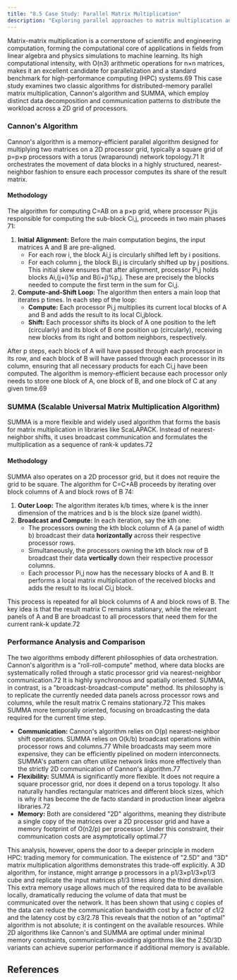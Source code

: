 ```yaml
---
title: "8.5 Case Study: Parallel Matrix Multiplication"
description: "Exploring parallel approaches to matrix multiplication and their scalability properties."
---
```


Matrix-matrix multiplication is a cornerstone of scientific and engineering computation, forming the computational core of applications in fields from linear algebra and physics simulations to machine learning. Its high computational intensity, with O(n3) arithmetic operations for n×n matrices, makes it an excellent candidate for parallelization and a standard benchmark for high-performance computing (HPC) systems.69 This case study examines two classic algorithms for distributed-memory parallel matrix multiplication, Cannon's algorithm and SUMMA, which employ distinct data decomposition and communication patterns to distribute the workload across a 2D grid of processors.

### **Cannon's Algorithm**

Cannon's algorithm is a memory-efficient parallel algorithm designed for multiplying two matrices on a 2D processor grid, typically a square grid of p=p​×p​ processors with a torus (wraparound) network topology.71 It orchestrates the movement of data blocks in a highly structured, nearest-neighbor fashion to ensure each processor computes its share of the result matrix.

#### **Methodology**

The algorithm for computing C=AB on a p​×p​ grid, where processor Pi,j​ is responsible for computing the sub-block Ci,j​, proceeds in two main phases 71:

1. **Initial Alignment:** Before the main computation begins, the input matrices A and B are pre-aligned.  
   * For each row i, the block Ai,j​ is circularly shifted left by i positions.  
   * For each column j, the block Bi,j​ is circularly shifted up by j positions.  
     This initial skew ensures that after alignment, processor Pi,j​ holds blocks Ai,(j+i)%p​​ and B(i+j)%p​,j​. These are precisely the blocks needed to compute the first term in the sum for Ci,j​.  
2. **Compute-and-Shift Loop:** The algorithm then enters a main loop that iterates p​ times. In each step of the loop:  
   * **Compute:** Each processor Pi,j​ multiplies its current local blocks of A and B and adds the result to its local Ci,j​ block.  
   * **Shift:** Each processor shifts its block of A one position to the left (circularly) and its block of B one position up (circularly), receiving new blocks from its right and bottom neighbors, respectively.

After p​ steps, each block of A will have passed through each processor in its row, and each block of B will have passed through each processor in its column, ensuring that all necessary products for each Ci,j​ have been computed. The algorithm is memory-efficient because each processor only needs to store one block of A, one block of B, and one block of C at any given time.69

### **SUMMA (Scalable Universal Matrix Multiplication Algorithm)**

SUMMA is a more flexible and widely used algorithm that forms the basis for matrix multiplication in libraries like ScaLAPACK. Instead of nearest-neighbor shifts, it uses broadcast communication and formulates the multiplication as a sequence of rank-k updates.72

#### **Methodology**

SUMMA also operates on a 2D processor grid, but it does not require the grid to be square. The algorithm for C=C+AB proceeds by iterating over block columns of A and block rows of B 74:

1. **Outer Loop:** The algorithm iterates k/b times, where k is the inner dimension of the matrices and b is the block size (panel width).  
2. **Broadcast and Compute:** In each iteration, say the kth one:  
   * The processors owning the kth block column of A (a panel of width b) broadcast their data **horizontally** across their respective processor rows.  
   * Simultaneously, the processors owning the kth block row of B broadcast their data **vertically** down their respective processor columns.  
   * Each processor Pi,j​ now has the necessary blocks of A and B. It performs a local matrix multiplication of the received blocks and adds the result to its local Ci,j​ block.

This process is repeated for all block columns of A and block rows of B. The key idea is that the result matrix C remains stationary, while the relevant panels of A and B are broadcast to all processors that need them for the current rank-k update.72

### **Performance Analysis and Comparison**

The two algorithms embody different philosophies of data orchestration. Cannon's algorithm is a "roll-roll-compute" method, where data blocks are systematically rolled through a static processor grid via nearest-neighbor communication.72 It is highly synchronous and spatially oriented. SUMMA, in contrast, is a "broadcast-broadcast-compute" method. Its philosophy is to replicate the currently needed data panels across processor rows and columns, while the result matrix C remains stationary.72 This makes SUMMA more temporally oriented, focusing on broadcasting the data required for the current time step.

* **Communication:** Cannon's algorithm relies on O(p​) nearest-neighbor shift operations. SUMMA relies on O(k/b) broadcast operations within processor rows and columns.77 While broadcasts may seem more expensive, they can be efficiently pipelined on modern interconnects. SUMMA's pattern can often utilize network links more effectively than the strictly 2D communication of Cannon's algorithm.77  
* **Flexibility:** SUMMA is significantly more flexible. It does not require a square processor grid, nor does it depend on a torus topology. It also naturally handles rectangular matrices and different block sizes, which is why it has become the de facto standard in production linear algebra libraries.72  
* **Memory:** Both are considered "2D" algorithms, meaning they distribute a single copy of the matrices over a 2D processor grid and have a memory footprint of O(n2/p) per processor. Under this constraint, their communication costs are asymptotically optimal.77

This analysis, however, opens the door to a deeper principle in modern HPC: trading memory for communication. The existence of "2.5D" and "3D" matrix multiplication algorithms demonstrates this trade-off explicitly. A 3D algorithm, for instance, might arrange p processors in a p1/3×p1/3×p1/3 cube and replicate the input matrices p1/3 times along the third dimension. This extra memory usage allows much of the required data to be available locally, dramatically reducing the volume of data that must be communicated over the network. It has been shown that using c copies of the data can reduce the communication bandwidth cost by a factor of c1/2 and the latency cost by c3/2.78 This reveals that the notion of an "optimal" algorithm is not absolute; it is contingent on the available resources. While 2D algorithms like Cannon's and SUMMA are optimal under minimal memory constraints, communication-avoiding algorithms like the 2.5D/3D variants can achieve superior performance if additional memory is available.

## References

[^1]: Introduction to Parallel Computing Tutorial – | HPC @ LLNL, accessed October 6, 2025, [https://hpc.llnl.gov/documentation/tutorials/introduction-parallel-computing-tutorial](https://hpc.llnl.gov/documentation/tutorials/introduction-parallel-computing-tutorial)  
[^2]: parallel-computational-models.pdf, accessed October 6, 2025, [https://www.ijcsma.com/articles/parallel-computational-models.pdf](https://www.ijcsma.com/articles/parallel-computational-models.pdf)  
[^3]: Models for Parallel Computing: Review and Perspectives – IDA.LiU.SE, accessed October 6, 2025, [https://www.ida.liu.se/‎chrke55/papers/modelsurvey.pdf](https://www.ida.liu.se/%E2%80%8Echrke55/papers/modelsurvey.pdf)  
[^4]: Parallel algorithms in shared memory – Thomas Ropars, accessed October 6, 2025, [https://tropars.github.io/downloads/lectures/PAP/pap_3_shared_memory_algos.pdf](https://tropars.github.io/downloads/lectures/PAP/pap_3_shared_memory_algos.pdf)  
[^5]: PRAM or Parallel Random Access Machines – GeeksforGeeks, accessed October 6, 2025, [https://www.geeksforgeeks.org/computer-organization-architecture/pram-or-parallel-random-access-machines/](https://www.geeksforgeeks.org/computer-organization-architecture/pram-or-parallel-random-access-machines/)  
[^6]: COMP 633: Parallel Computing PRAM Algorithms, accessed October 6, 2025, [https://www.cs.unc.edu/‎prins/Classes/633/Readings/pram.pdf](https://www.cs.unc.edu/%E2%80%8Eprins/Classes/633/Readings/pram.pdf)  
[^7]: Parallel Random-Access Machines – Computer Science, UWO, accessed October 6, 2025, [https://www.csd.uwo.ca/‎mmorenom/HPC-Slides/The_PRAM_model.pdf](https://www.csd.uwo.ca/%E2%80%8Emmorenom/HPC-Slides/The_PRAM_model.pdf)  
[^8]: A Survey of Parallel Algorithms for Shared-Memory Machines, accessed October 6, 2025, [https://www2.eecs.berkeley.edu/Pubs/TechRpts/1988/CSD-88-408.pdf](https://www2.eecs.berkeley.edu/Pubs/TechRpts/1988/CSD-88-408.pdf)  
[^9]: A survey of parallel algorithms for shared-memory machines (Book) | OSTI.GOV, accessed October 6, 2025, [https://www.osti.gov/biblio/5805553](https://www.osti.gov/biblio/5805553)  
[^10]: Parallel Computation Models – Rice University, accessed October 6, 2025, [https://www.cs.rice.edu/‎vs3/comp422/lecture-notes/comp422-lec20-s08-v1.pdf](https://www.cs.rice.edu/%E2%80%8Evs3/comp422/lecture-notes/comp422-lec20-s08-v1.pdf)  
[^11]: Parallel RAM – Wikipedia, accessed October 6, 2025, [https://en.wikipedia.org/wiki/Parallel_RAM](https://en.wikipedia.org/wiki/Parallel_RAM)  
[^12]: Section \#2: PRAM models (CS838: Topics in parallel computing, CS1221, Thu, Jan 21, 1999, 8:00-9:15 am) Pavel Tvrdik – cs.wisc.edu, accessed October 6, 2025, [https://pages.cs.wisc.edu/‎tvrdik/2/html/Section2.html](https://pages.cs.wisc.edu/%E2%80%8Etvrdik/2/html/Section2.html)  
[^13]: Introduction to Parallel Algorithms – Computer Engineering Group, accessed October 6, 2025, [https://www.eecg.toronto.edu/‎ece1762/hw/par.pdf](https://www.eecg.toronto.edu/%E2%80%8Eece1762/hw/par.pdf)  
[^14]: LogP: Towards a realistic Model of Parallel Computation, accessed October 6, 2025, [https://users.cs.utah.edu/‎kirby/classes/cs6230/CullerSlides.pdf](https://users.cs.utah.edu/%E2%80%8Ekirby/classes/cs6230/CullerSlides.pdf)  
[^15]: Bulk synchronous parallel – Wikipedia, accessed October 6, 2025, [https://en.wikipedia.org/wiki/Bulk_synchronous_parallel](https://en.wikipedia.org/wiki/Bulk_synchronous_parallel)  
[^16]: Bulk Synchronous Parallel – HClib-Actor Documentation, accessed October 6, 2025, [https://hclib-actor.com/background/bsp/](https://hclib-actor.com/background/bsp/)  
[^17]: RAM, PRAM, and LogP models, accessed October 6, 2025, [https://www.cs.fsu.edu/‎xyuan/cis4930-cda5125/lect23_logpbsp.ppt](https://www.cs.fsu.edu/%E2%80%8Exyuan/cis4930-cda5125/lect23_logpbsp.ppt)  
[^18]: BSP Tutorial – Apache Hama, accessed October 6, 2025, [https://hama.apache.org/hama_bsp_tutorial.html](https://hama.apache.org/hama_bsp_tutorial.html)  
[^19]: BSP model – Bulk, accessed October 6, 2025, [https://jwbuurlage.github.io/Bulk/bsp/](https://jwbuurlage.github.io/Bulk/bsp/)  
[^20]: LogP: Towards a Realistic Model of Parallel Computation | EECS at ..., accessed October 6, 2025, [https://www2.eecs.berkeley.edu/Pubs/TechRpts/1992/6262.html](https://www2.eecs.berkeley.edu/Pubs/TechRpts/1992/6262.html)  
[^21]: LogP: Towards a realistic model of parallel computation – Illinois Experts, accessed October 6, 2025, [https://experts.illinois.edu/en/publications/logp-towards-a-realistic-model-of-parallel-computation-2](https://experts.illinois.edu/en/publications/logp-towards-a-realistic-model-of-parallel-computation-2)  
[^22]: CS 498 Hot Topics in High Performance Computing – Torsten Hoefler, accessed October 6, 2025, [https://htor.ethz.ch/teaching/CS498/hoefler_cs498_lecture_4.pdf](https://htor.ethz.ch/teaching/CS498/hoefler_cs498_lecture_4.pdf)  
[^23]: LogP machine – Wikipedia, accessed October 6, 2025, [https://en.wikipedia.org/wiki/LogP_machine](https://en.wikipedia.org/wiki/LogP_machine)  
[^24]: Design of Parallel and High-Performance Computing: Distributed-Memory Models and Algorithms, accessed October 6, 2025, [https://spcl.inf.ethz.ch/Teaching/2015-dphpc/lecture/lecture12-loggp](https://spcl.inf.ethz.ch/Teaching/2015-dphpc/lecture/lecture12-loggp)  
[^25]: Lecture 26: Performance Models for Distributed Memory Parallel Computing, accessed October 6, 2025, [https://wgropp.cs.illinois.edu/courses/cs598-s15/lectures/lecture26.pdf](https://wgropp.cs.illinois.edu/courses/cs598-s15/lectures/lecture26.pdf)  
[^26]: BSP vs LogP1 – dei.unipd.it, accessed October 6, 2025, [https://www.dei.unipd.it/‎geppo/PAPERS/BSPvsLogP.pdf](https://www.dei.unipd.it/%E2%80%8Egeppo/PAPERS/BSPvsLogP.pdf)  
[^27]: (PDF) BSP vs LogP. – ResearchGate, accessed October 6, 2025, [https://www.researchgate.net/publication/221257656_BSP_vs_LogP](https://www.researchgate.net/publication/221257656_BSP_vs_LogP)  
[^28]: (PDF) LogP: A Practical Model of Parallel Computation. – ResearchGate, accessed October 6, 2025, [https://www.researchgate.net/publication/220420294_LogP_A_Practical_Model_of_Parallel_Computation](https://www.researchgate.net/publication/220420294_LogP_A_Practical_Model_of_Parallel_Computation)  
[^29]: Chapter 3. Parallel Algorithm Design Methodology, accessed October 6, 2025, [https://www.cs.hunter.cuny.edu/‎sweiss/course_materials/csci493.65/lecture_notes/chapter03.pdf](https://www.cs.hunter.cuny.edu/%E2%80%8Esweiss/course_materials/csci493.65/lecture_notes/chapter03.pdf)  
[^30]: 9.3. Parallel Design Patterns — Computer Systems Fundamentals, accessed October 6, 2025, [https://w3.cs.jmu.edu/kirkpams/OpenCSF/Books/csf/html/ParallelDesign.html](https://w3.cs.jmu.edu/kirkpams/OpenCSF/Books/csf/html/ParallelDesign.html)  
[^31]: Parallel Algorithm Analysis and Design, accessed October 6, 2025, [https://www.math-cs.gordon.edu/courses/cps343/presentations/Parallel_Alg_Design.pdf](https://www.math-cs.gordon.edu/courses/cps343/presentations/Parallel_Alg_Design.pdf)  
[^32]: Data parallelism – Wikipedia, accessed October 6, 2025, [https://en.wikipedia.org/wiki/Data_parallelism](https://en.wikipedia.org/wiki/Data_parallelism)  
[^33]: What Is Data Parallelism? | Pure Storage, accessed October 6, 2025, [https://www.purestorage.com/knowledge/what-is-data-parallelism.html](https://www.purestorage.com/knowledge/what-is-data-parallelism.html)  
[^34]: Parallel Algorithm – Quick Guide – Tutorials Point, accessed October 6, 2025, [https://www.tutorialspoint.com/parallel_algorithm/parallel_algorithm_quick_guide.htm](https://www.tutorialspoint.com/parallel_algorithm/parallel_algorithm_quick_guide.htm)  
[^35]: Data parallelism vs Task parallelism – Tutorials Point, accessed October 6, 2025, [https://www.tutorialspoint.com/data-parallelism-vs-task-parallelism](https://www.tutorialspoint.com/data-parallelism-vs-task-parallelism)  
[^36]: Parallel Algorithm Design Strategies | Parallel and Distributed Computing Class Notes | Fiveable, accessed October 6, 2025, [https://fiveable.me/parallel-and-distributed-computing/unit-6/parallel-algorithm-design-strategies/study-guide/B9NPGnrWtPEbON5O](https://fiveable.me/parallel-and-distributed-computing/unit-6/parallel-algorithm-design-strategies/study-guide/B9NPGnrWtPEbON5O)  
[^37]: Data Parallel, Task Parallel, and Agent Actor Architectures – bytewax, accessed October 6, 2025, [https://bytewax.io/blog/data-parallel-task-parallel-and-agent-actor-architectures](https://bytewax.io/blog/data-parallel-task-parallel-and-agent-actor-architectures)  
[^38]: Task parallelism – Wikipedia, accessed October 6, 2025, [https://en.wikipedia.org/wiki/Task_parallelism](https://en.wikipedia.org/wiki/Task_parallelism)  
[^39]: Types of parallelism – Arm Immortalis and Mali GPU OpenCL Developer Guide, accessed October 6, 2025, [https://developer.arm.com/documentation/101574/latest/Parallel-processing-concepts/Types-of-parallelism](https://developer.arm.com/documentation/101574/latest/Parallel-processing-concepts/Types-of-parallelism)  
[^40]: Data and Task Parallelism – Intel, accessed October 6, 2025, [https://www.intel.com/content/www/us/en/docs/advisor/user-guide/2023-2/data-and-task-parallelism.html](https://www.intel.com/content/www/us/en/docs/advisor/user-guide/2023-2/data-and-task-parallelism.html)  
[^41]: Principles of Parallel Algorithm Design: Concurrency and Decomposition – Rice University, accessed October 6, 2025, [https://www.clear.rice.edu/comp422/lecture-notes/comp422-534-2020-Lecture2-ConcurrencyDecomposition.pdf](https://www.clear.rice.edu/comp422/lecture-notes/comp422-534-2020-Lecture2-ConcurrencyDecomposition.pdf)  
[^42]: Design of Parallel Algorithms – Physics and Astronomy, accessed October 6, 2025, [http://homepage.physics.uiowa.edu/‎ghowes/teach/phys5905/lect/NumLec13_Design.pdf](http://homepage.physics.uiowa.edu/%E2%80%8Eghowes/teach/phys5905/lect/NumLec13_Design.pdf)  
[^43]: What is MapReduce? – IBM, accessed October 6, 2025, [https://www.ibm.com/think/topics/mapreduce](https://www.ibm.com/think/topics/mapreduce)  
[^44]: MapReduce 101: What It Is & How to Get Started | Talend, accessed October 6, 2025, [https://www.talend.com/resources/what-is-mapreduce/](https://www.talend.com/resources/what-is-mapreduce/)  
[^45]: An Introduction to MapReduce with Map Reduce Example – Analytics Vidhya, accessed October 6, 2025, [https://www.analyticsvidhya.com/blog/2022/05/an-introduction-to-mapreduce-with-a-word-count-example/](https://www.analyticsvidhya.com/blog/2022/05/an-introduction-to-mapreduce-with-a-word-count-example/)  
[^46]: Map Reduce and its Phases with numerical example. – GeeksforGeeks, accessed October 6, 2025, [https://www.geeksforgeeks.org/data-science/mapreduce-understanding-with-real-life-example/](https://www.geeksforgeeks.org/data-science/mapreduce-understanding-with-real-life-example/)  
[^47]: 4.1 MapReduce — Parallel Computing for Beginners, accessed October 6, 2025, [https://www.learnpdc.org/PDCBeginners/6-furtherAvenues/mapreduce.html](https://www.learnpdc.org/PDCBeginners/6-furtherAvenues/mapreduce.html)  
[^48]: Parallel Data Processing with Hadoop/MapReduce – UCSB Computer Science, accessed October 6, 2025, [https://sites.cs.ucsb.edu/‎tyang/class/240a17/slides/CS240TopicMapReduce.pdf](https://sites.cs.ucsb.edu/%E2%80%8Etyang/class/240a17/slides/CS240TopicMapReduce.pdf)  
[^49]: Parallel programming: Using the Fork-Join model in Salesforce – West Monroe, accessed October 6, 2025, [https://www.westmonroe.com/insights/parallel-programming-using-the-fork-Join-model-in-salesforce](https://www.westmonroe.com/insights/parallel-programming-using-the-fork-Join-model-in-salesforce)  
[^50]: CS 365: Lecture 13: Fork/Join Parallelism, accessed October 6, 2025, [https://ycpcs.github.io/cs365-spring2017/lectures/lecture13.html](https://ycpcs.github.io/cs365-spring2017/lectures/lecture13.html)  
[^51]: Fork–join model – Wikipedia, accessed October 6, 2025, [https://en.wikipedia.org/wiki/Fork%E2%80%93join_model](https://en.wikipedia.org/wiki/Fork%E2%80%93join_model)  
[^52]: Introduction to the Fork/Join Framework – Pluralsight, accessed October 6, 2025, [https://www.pluralsight.com/resources/blog/guides/introduction-to-the-fork-join-framework](https://www.pluralsight.com/resources/blog/guides/introduction-to-the-fork-join-framework)  
[^53]: Fork/Join – Essential Java Classes – Oracle Help Center, accessed October 6, 2025, [https://docs.oracle.com/javase/tutorial/essential/concurrency/forkjoin.html](https://docs.oracle.com/javase/tutorial/essential/concurrency/forkjoin.html)  
[^54]: Pipeline | Our Pattern Language, accessed October 6, 2025, [https://patterns.eecs.berkeley.edu/?page_id=542](https://patterns.eecs.berkeley.edu/?page_id=542)  
[^55]: The Pipeline Design Pattern – Examples in C# | HackerNoon, accessed October 6, 2025, [https://hackernoon.com/the-pipeline-design-pattern-examples-in-c](https://hackernoon.com/the-pipeline-design-pattern-examples-in-c)  
[^56]: Difference between Fork/Join and Map/Reduce – Stack Overflow, accessed October 6, 2025, [https://stackoverflow.com/questions/2538224/difference-between-fork-join-and-map-reduce](https://stackoverflow.com/questions/2538224/difference-between-fork-join-and-map-reduce)  
[^57]: Which parallel sorting algorithm has the best average case performance? – Stack Overflow, accessed October 6, 2025, [https://stackoverflow.com/questions/3969813/which-parallel-sorting-algorithm-has-the-best-average-case-performance](https://stackoverflow.com/questions/3969813/which-parallel-sorting-algorithm-has-the-best-average-case-performance)  
[^58]: Parallel Merge Sort – San Jose State University, accessed October 6, 2025, [https://www.sjsu.edu/people/robert.chun/courses/cs159/s3/T.pdf](https://www.sjsu.edu/people/robert.chun/courses/cs159/s3/T.pdf)  
[^59]: Parallel Merge Sort | Zaid Humayun's Blog, accessed October 6, 2025, [https://redixhumayun.github.io/systems/2023/12/29/parallel-merge-sort.html](https://redixhumayun.github.io/systems/2023/12/29/parallel-merge-sort.html)  
[^60]: Overview Parallel Merge Sort, accessed October 6, 2025, [https://stanford.edu/‎rezab/classes/cme323/S16/notes/Lecture04/cme323_lec4.pdf](https://stanford.edu/%E2%80%8Erezab/classes/cme323/S16/notes/Lecture04/cme323_lec4.pdf)  
[^61]: Parallel Merge Sort Algorithm. Introduction | by Rachit Vasudeva ..., accessed October 6, 2025, [https://rachitvasudeva.medium.com/parallel-merge-sort-algorithm-e8175ab60e7](https://rachitvasudeva.medium.com/parallel-merge-sort-algorithm-e8175ab60e7)  
[^62]: What is Bitonic sort? – Educative.io, accessed October 6, 2025, [https://www.educative.io/answers/what-is-bitonic-sort](https://www.educative.io/answers/what-is-bitonic-sort)  
[^63]: Bitonic sorter – Wikipedia, accessed October 6, 2025, [https://en.wikipedia.org/wiki/Bitonic_sorter](https://en.wikipedia.org/wiki/Bitonic_sorter)  
[^64]: Bitonic Sort – GeeksforGeeks, accessed October 6, 2025, [https://www.geeksforgeeks.org/dsa/bitonic-sort/](https://www.geeksforgeeks.org/dsa/bitonic-sort/)  
[^65]: Samplesort – Wikipedia, accessed October 6, 2025, [https://en.wikipedia.org/wiki/Samplesort](https://en.wikipedia.org/wiki/Samplesort)  
[^66]: Parallel Sample Sort using MPI, accessed October 6, 2025, [https://cse.buffalo.edu/faculty/miller/Courses/CSE702/Nicolas-Barrios-Fall-2021.pdf](https://cse.buffalo.edu/faculty/miller/Courses/CSE702/Nicolas-Barrios-Fall-2021.pdf)  
[^67]: 12.7.4 Quicksort or Samplesort Algorithm – The Netlib, accessed October 6, 2025, [https://www.netlib.org/utk/lsi/pcwLSI/text/node302.html](https://www.netlib.org/utk/lsi/pcwLSI/text/node302.html)  
[^68]: Comparison of parallel sorting algorithms – arXiv, accessed October 6, 2025, [https://arxiv.org/pdf/1511.03404](https://arxiv.org/pdf/1511.03404)  
[^69]: Lecture 6: Parallel Matrix Algorithms (part 3), accessed October 6, 2025, [https://www3.nd.edu/‎ zxu2/acms60212-40212-S12/Lec-07-3.pdf](https://www3.nd.edu/%E2%80%8E zxu2/acms60212-40212-S12/Lec-07-3.pdf)  
[^70]: Matrix multiplication algorithm – Wikipedia, accessed October 6, 2025, [https://en.wikipedia.org/wiki/Matrix_multiplication_algorithm](https://en.wikipedia.org/wiki/Matrix_multiplication_algorithm)  
[^71]: Cannon's algorithm for distributed matrix multiplication – OpenGenus IQ, accessed October 6, 2025, [https://iq.opengenus.org/cannon-algorithm-distributed-matrix-multiplication/](https://iq.opengenus.org/cannon-algorithm-distributed-matrix-multiplication/)  
[^72]: PARALLEL MATRIX MULTIPLICATION: A SYSTEMATIC JOURNEY 1. Introduction. This paper serves a number of purposes, accessed October 6, 2025, [https://www.cs.utexas.edu/‎flame/pubs/SUMMA2d3dTOMS.pdf](https://www.cs.utexas.edu/%E2%80%8Eflame/pubs/SUMMA2d3dTOMS.pdf)  
[^73]: Cannon's Algorithm, accessed October 6, 2025, [https://users.cs.utah.edu/‎hari/teaching/paralg/tutorial/05_Cannons.html](https://users.cs.utah.edu/%E2%80%8Ehari/teaching/paralg/tutorial/05_Cannons.html)  
[^74]: CS 140 Homework 3: SUMMA Matrix Multiplication – UCSB Computer Science, accessed October 6, 2025, [https://sites.cs.ucsb.edu/‎gilbert/cs140/old/cs140Win2009/assignments/hw3.pdf](https://sites.cs.ucsb.edu/%E2%80%8Egilbert/cs140/old/cs140Win2009/assignments/hw3.pdf)  
[^75]: SUMMA: Scalable Universal Matrix Multiplication Algorithm – UCSB Computer Science, accessed October 6, 2025, [https://sites.cs.ucsb.edu/‎gilbert/cs140/old/cs140Win2009/assignments/lawn96-SUMMA.pdf](https://sites.cs.ucsb.edu/%E2%80%8Egilbert/cs140/old/cs140Win2009/assignments/lawn96-SUMMA.pdf)  
[^76]: Parallel and Distributed Algorithms and ... – Canyi Lu (卢参义), accessed October 6, 2025, [https://canyilu.github.io/teaching/appd-fall-2016/tp4/tp4.pdf](https://canyilu.github.io/teaching/appd-fall-2016/tp4/tp4.pdf)  
[^77]: Matrix multiplication on multidimensional torus networks – UC Berkeley EECS, accessed October 6, 2025, [http://eecs.berkeley.edu/Pubs/TechRpts/2012/EECS-2012-28.pdf](http://eecs.berkeley.edu/Pubs/TechRpts/2012/EECS-2012-28.pdf)  
[^78]: Communication-optimal parallel 2.5D matrix multiplication and LU factorization algorithms – The Netlib, accessed October 6, 2025, [https://www.netlib.org/lapack/lawnspdf/lawn248.pdf](https://www.netlib.org/lapack/lawnspdf/lawn248.pdf)  
[^79]: (PDF) Challenges in Parallel Graph Processing. – ResearchGate, accessed October 6, 2025, [https://www.researchgate.net/publication/220439595_Challenges_in_Parallel_Graph_Processing](https://www.researchgate.net/publication/220439595_Challenges_in_Parallel_Graph_Processing)  
[^80]: Parallel Computing Strategies for Irregular Algorithms RUPAK BlSWAS NASA Ames Research Center LEONlD OLlKER and HONGZHANG SHAN L, accessed October 6, 2025, [https://crd.lbl.gov/assets/pubs_presos/CDS/FTG/ARSCsubmit.pdf](https://crd.lbl.gov/assets/pubs_presos/CDS/FTG/ARSCsubmit.pdf)  
[^81]: Parallel Computing Strategies for Irregular Algorithms – NASA Technical Reports Server, accessed October 6, 2025, [https://ntrs.nasa.gov/api/citations/20020090950/downloads/20020090950.pdf](https://ntrs.nasa.gov/api/citations/20020090950/downloads/20020090950.pdf)  
[^82]: Parallel Graph Algorithms – IIT Madras, accessed October 6, 2025, [https://www.cse.iitm.ac.in/‎rupesh/teaching/gpu/jan25/9-casestudy-graphs.pdf](https://www.cse.iitm.ac.in/%E2%80%8Erupesh/teaching/gpu/jan25/9-casestudy-graphs.pdf)  
[^83]: Parallel breadth-first search – Wikipedia, accessed October 6, 2025, [https://en.wikipedia.org/wiki/Parallel_breadth-first_search](https://en.wikipedia.org/wiki/Parallel_breadth-first_search)  
[^84]: High Level Approach to Parallel BFS – YouTube, accessed October 6, 2025, [https://www.youtube.com/watch?v=pxOL-R7gUiQ](https://www.youtube.com/watch?v=pxOL-R7gUiQ)  
[^85]: Parallel Breadth-First Search on Distributed Memory Systems – People @EECS, accessed October 6, 2025, [https://people.eecs.berkeley.edu/‎aydin/sc11_bfs.pdf](https://people.eecs.berkeley.edu/%E2%80%8Eaydin/sc11_bfs.pdf)  
[^86]: A Parallelization of Dijkstra's Shortest Path Algorithm – People, accessed October 6, 2025, [https://people.mpi-inf.mpg.de/‎mehlhorn/ftp/ParallelizationDijkstra.pdf](https://people.mpi-inf.mpg.de/%E2%80%8Emehlhorn/ftp/ParallelizationDijkstra.pdf)  
[^87]: Dijkstra's algorithm – Wikipedia, accessed October 6, 2025, [https://en.wikipedia.org/wiki/Dijkstra%27s_algorithm](https://en.wikipedia.org/wiki/Dijkstra%27s_algorithm)  
[^88]: Parallel Single-Source Shortest Paths – csail, accessed October 6, 2025, [https://courses.csail.mit.edu/6.884/spring10/projects/kelleyk-neboat-paper.pdf](https://courses.csail.mit.edu/6.884/spring10/projects/kelleyk-neboat-paper.pdf)  
[^89]: Parallel single-source shortest path algorithm – Wikipedia, accessed October 6, 2025, [https://en.wikipedia.org/wiki/Parallel_single-source_shortest_path_algorithm](https://en.wikipedia.org/wiki/Parallel_single-source_shortest_path_algorithm)  
[^90]: Parallel Dijkstra's Algorithm: SSSP in Parallel – GeeksforGeeks, accessed October 6, 2025, [https://www.geeksforgeeks.org/dsa/parallel-dijkstras-algorithm-sssp-in-parallel/](https://www.geeksforgeeks.org/dsa/parallel-dijkstras-algorithm-sssp-in-parallel/)  
[^91]: Implementing Kruskal's and Prim's Algorithms: A Comprehensive Guide – AlgoCademy, accessed October 6, 2025, [https://algocademy.com/blog/implementing-kruskals-and-prims-algorithms-a-comprehensive-guide/](https://algocademy.com/blog/implementing-kruskals-and-prims-algorithms-a-comprehensive-guide/)  
[^92]: Difference between Prim's and Kruskal's algorithm for MST – GeeksforGeeks, accessed October 6, 2025, [https://www.geeksforgeeks.org/dsa/difference-between-prims-and-kruskals-algorithm-for-mst/](https://www.geeksforgeeks.org/dsa/difference-between-prims-and-kruskals-algorithm-for-mst/)  
[^93]: Parallel algorithms for minimum spanning trees – Wikipedia, accessed October 6, 2025, [https://en.wikipedia.org/wiki/Parallel_algorithms_for_minimum_spanning_trees](https://en.wikipedia.org/wiki/Parallel_algorithms_for_minimum_spanning_trees)  
[^94]: Kruskal's algorithm – Wikipedia, accessed October 6, 2025, [https://en.wikipedia.org/wiki/Kruskal%27s_algorithm](https://en.wikipedia.org/wiki/Kruskal%27s_algorithm)